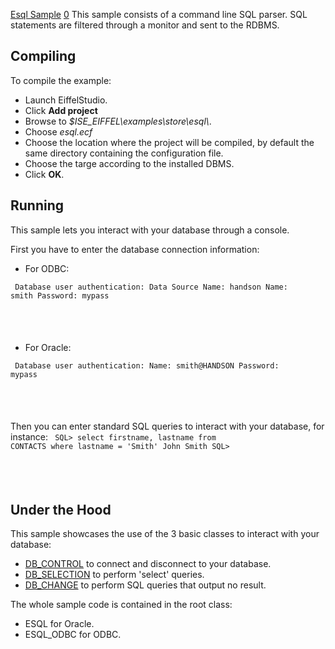 [[Property:title|Esql Sample]]
[[Property:weight|0]]
This sample consists of a command line SQL parser. SQL statements are filtered through a monitor and sent to the RDBMS. 

==Compiling==

To compile the example: 
* Launch EiffelStudio. 
* Click '''Add project'''
* Browse to ''$ISE_EIFFEL\examples\store\esql\''. 
* Choose ''esql.ecf''
* Choose the location where the project will be compiled, by default the same directory containing the configuration file. 
* Choose the targe according to the installed DBMS.
* Click '''OK'''. 

==Running==

This sample lets you interact with your database through a console. 

First you have to enter the database connection information: 
* For ODBC: 
<code>
Database user authentication:
Data Source Name: handson
Name: smith
Password: mypass
					</code>

{{note| '''Note:''' '' Name'' and ''Password'' are no required with ODBC. If you don't need ''Name'' and ''Password'', you can simply hit '''Return''' when prompted ''.'' }}

* For Oracle: 
<code>
Database user authentication:
Name: smith@HANDSON
Password: mypass
					</code>

{{note| '''Note:''' you have to specify the Oracle User Name and Net Service Name with the syntax ''<user>@<service> ''where ''<user>'' stands for the User Name and ''<service>'' stands for the Net Service Name. }}


Then you can enter standard SQL queries to interact with your database, for instance: 
<code>
SQL> select firstname, lastname from CONTACTS where lastname = 'Smith'
John    Smith
SQL>
				</code>

{{note| '''Note:''' enter ''exit'' to quit the application. }}

==Under the Hood==

This sample showcases the use of the 3 basic classes to interact with your database: 
*  [[ref:libraries/store/reference/db_control_chart|DB_CONTROL]]  to connect and disconnect to your database. 
*  [[ref:libraries/store/reference/db_selection_chart|DB_SELECTION]]  to perform 'select' queries. 
*  [[ref:libraries/store/reference/db_change_chart|DB_CHANGE]]  to perform SQL queries that output no result. 

The whole sample code is contained in the root class:
*  ESQL for Oracle. 
*  ESQL_ODBC for ODBC. 






